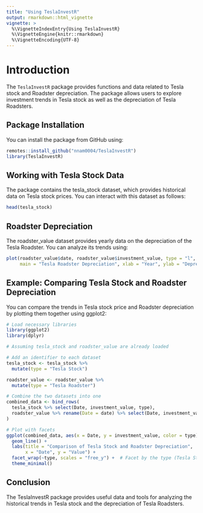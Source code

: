 ```yaml
---
title: "Using TeslaInvestR"
output: rmarkdown::html_vignette
vignette: >
  %\VignetteIndexEntry{Using TeslaInvestR}
  %\VignetteEngine{knitr::rmarkdown}
  %\VignetteEncoding{UTF-8}
---
```


# Introduction

The `TeslaInvestR` package provides functions and data related to Tesla stock and Roadster depreciation. The package allows users to explore investment trends in Tesla stock as well as the depreciation of Tesla Roadsters.

## Package Installation

You can install the package from GitHub using:

```r
remotes::install_github("nnam0004/TeslaInvestR")
library(TeslaInvestR)
```

## Working with Tesla Stock Data

The package contains the tesla_stock dataset, which provides historical data on Tesla stock prices. You can interact with this dataset as follows:

```r
head(tesla_stock)
```

## Roadster Depreciation

The roadster_value dataset provides yearly data on the depreciation of the Tesla Roadster. You can analyze its trends using:

```r
plot(roadster_value$date, roadster_value$investment_value, type = "l",
     main = "Tesla Roadster Depreciation", xlab = "Year", ylab = "Depreciation Value (USD)")
```

## Example: Comparing Tesla Stock and Roadster Depreciation

You can compare the trends in Tesla stock price and Roadster depreciation by plotting them together using ggplot2:
```r
# Load necessary libraries
library(ggplot2)
library(dplyr)

# Assuming tesla_stock and roadster_value are already loaded

# Add an identifier to each dataset
tesla_stock <- tesla_stock %>%
  mutate(type = "Tesla Stock")

roadster_value <- roadster_value %>%
  mutate(type = "Tesla Roadster")

# Combine the two datasets into one
combined_data <- bind_rows(
  tesla_stock %>% select(Date, investment_value, type),
  roadster_value %>% rename(Date = date) %>% select(Date, investment_value, type)
)

# Plot with facets
ggplot(combined_data, aes(x = Date, y = investment_value, color = type)) +
  geom_line() +
  labs(title = "Comparison of Tesla Stock and Roadster Depreciation",
       x = "Date", y = "Value") +
  facet_wrap(~type, scales = "free_y") +  # Facet by the type (Tesla Stock and Tesla Roadster)
  theme_minimal()


```

## Conclusion

The TeslaInvestR package provides useful data and tools for analyzing the historical trends in Tesla stock and the depreciation of Tesla Roadsters.
